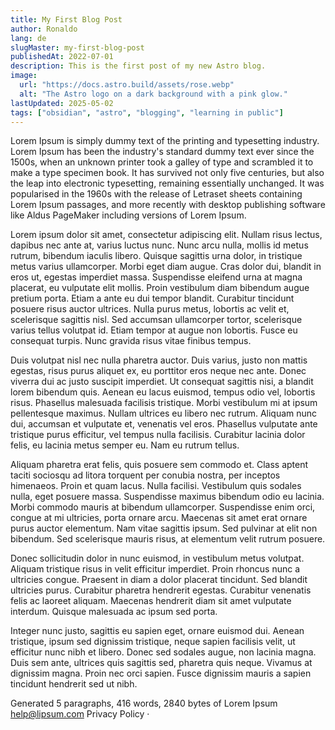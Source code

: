 ```yaml
---
title: My First Blog Post
author: Ronaldo
lang: de
slugMaster: my-first-blog-post
publishedAt: 2022-07-01
description: This is the first post of my new Astro blog.
image:
  url: "https://docs.astro.build/assets/rose.webp"
  alt: "The Astro logo on a dark background with a pink glow."
lastUpdated: 2025-05-02
tags: ["obsidian", "astro", "blogging", "learning in public"]
---
```


Lorem Ipsum is simply dummy text of the printing and typesetting industry. Lorem Ipsum has been the industry's standard dummy text ever since the 1500s, when an unknown printer took a galley of type and scrambled it to make a type specimen book. It has survived not only five centuries, but also the leap into electronic typesetting, remaining essentially unchanged. It was popularised in the 1960s with the release of Letraset sheets containing Lorem Ipsum passages, and more recently with desktop publishing software like Aldus PageMaker including versions of Lorem Ipsum.

Lorem ipsum dolor sit amet, consectetur adipiscing elit. Nullam risus lectus, dapibus nec ante at, varius luctus nunc. Nunc arcu nulla, mollis id metus rutrum, bibendum iaculis libero. Quisque sagittis urna dolor, in tristique metus varius ullamcorper. Morbi eget diam augue. Cras dolor dui, blandit in eros ut, egestas imperdiet massa. Suspendisse eleifend urna at magna placerat, eu vulputate elit mollis. Proin vestibulum diam bibendum augue pretium porta. Etiam a ante eu dui tempor blandit. Curabitur tincidunt posuere risus auctor ultrices. Nulla purus metus, lobortis ac velit et, scelerisque sagittis nisl. Sed accumsan ullamcorper tortor, scelerisque varius tellus volutpat id. Etiam tempor at augue non lobortis. Fusce eu consequat turpis. Nunc gravida risus vitae finibus tempus.

Duis volutpat nisl nec nulla pharetra auctor. Duis varius, justo non mattis egestas, risus purus aliquet ex, eu porttitor eros neque nec ante. Donec viverra dui ac justo suscipit imperdiet. Ut consequat sagittis nisi, a blandit lorem bibendum quis. Aenean eu lacus euismod, tempus odio vel, lobortis risus. Phasellus malesuada facilisis tristique. Morbi vestibulum mi at ipsum pellentesque maximus. Nullam ultrices eu libero nec rutrum. Aliquam nunc dui, accumsan et vulputate et, venenatis vel eros. Phasellus vulputate ante tristique purus efficitur, vel tempus nulla facilisis. Curabitur lacinia dolor felis, eu lacinia metus semper eu. Nam eu rutrum tellus.

Aliquam pharetra erat felis, quis posuere sem commodo et. Class aptent taciti sociosqu ad litora torquent per conubia nostra, per inceptos himenaeos. Proin et quam lacus. Nulla facilisi. Vestibulum quis sodales nulla, eget posuere massa. Suspendisse maximus bibendum odio eu lacinia. Morbi commodo mauris at bibendum ullamcorper. Suspendisse enim orci, congue at mi ultricies, porta ornare arcu. Maecenas sit amet erat ornare purus auctor elementum. Nam vitae sagittis ipsum. Sed pulvinar at elit non bibendum. Sed scelerisque mauris risus, at elementum velit rutrum posuere.

Donec sollicitudin dolor in nunc euismod, in vestibulum metus volutpat. Aliquam tristique risus in velit efficitur imperdiet. Proin rhoncus nunc a ultricies congue. Praesent in diam a dolor placerat tincidunt. Sed blandit ultricies purus. Curabitur pharetra hendrerit egestas. Curabitur venenatis felis ac laoreet aliquam. Maecenas hendrerit diam sit amet vulputate interdum. Quisque malesuada ac ipsum sed porta.

Integer nunc justo, sagittis eu sapien eget, ornare euismod dui. Aenean tristique, ipsum sed dignissim tristique, neque sapien facilisis velit, ut efficitur nunc nibh et libero. Donec sed sodales augue, non lacinia magna. Duis sem ante, ultrices quis sagittis sed, pharetra quis neque. Vivamus at dignissim magna. Proin nec orci sapien. Fusce dignissim mauris a sapien tincidunt hendrerit sed ut nibh.

Generated 5 paragraphs, 416 words, 2840 bytes of Lorem Ipsum
help@lipsum.com
Privacy Policy ·

